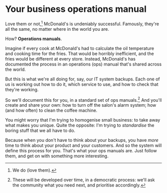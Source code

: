 # Your business operations manual

Love them or not,[^maccas] McDonald's is undeniably successful. Famously, they're all the same, no matter where in the world you are.

How? **Operations manuals**.

[^maccas]: We do (love them).

Imagine if every cook at McDonald's had to calculate the oil temperature and cooking time for the fries. That would be horribly inefficient, and the fries would be different at every store. Instead, McDonald's has documented the process in an operations (ops) manual that's shared across the world.

But this is what we're all doing for, say, our IT system backups. Each one of us is working out how to do it, which service to use, and how to check that they're working.

So we'll document this for you, in a standard set of ops manuals.[^ops-manuals] And you'll create and share your own: how to turn off the salon's alarm system; how (and how often) to clean the coffee machine.

[^ops-manuals]: These will be developed over time, in a democratic process: we'll ask the community what you need next, and prioritise accordingly.

You might worry that I'm trying to homogenise small business: to take away what makes you unique. Quite the opposite: I'm trying to _standardise_ the boring stuff that we all have to do.

Because when you don't have to think about your backups, you have _more_ time to think about your product and your customers. And so the system will define this process for you. That's what your ops manuals are. Just follow them, and get on with something more interesting.
